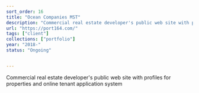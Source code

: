 ```yaml
---
sort_order: 16
title: "Ocean Companies MST"
description: "Commercial real estate developer's public web site with profiles for properties and online tenant application system"
url: "https://port164.com/"
tags: ["client"]
collections: ["portfolio"]
year: "2018-"
status: "Ongoing"


---
```


Commercial real estate developer's public web site with profiles for properties and online tenant application system

